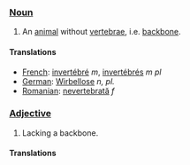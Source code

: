 ===[[Noun]]===

#An [[animal]] without [[vertebra]]e, i.e. [[backbone]].

====Translations====
*[[French]]: [[invertébré]] ''m'', [[invertébré]]s ''m pl''
*[[German]]: [[Wirbellose]] ''n, pl.''
*[[Romanian]]: [[nevertebrată]] ''f''

===[[Adjective]]===

#Lacking a backbone.

====Translations====